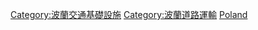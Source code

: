 [[Category:波蘭交通基礎設施|Category:波蘭交通基礎設施]]
[[Category:波蘭道路運輸|Category:波蘭道路運輸]]
[[Category:歐洲各國道路基礎設施|Poland]]